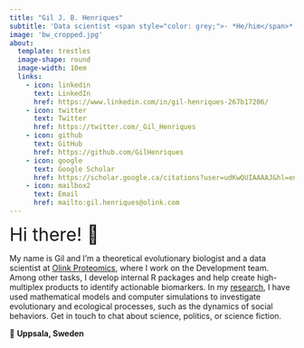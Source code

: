 ```yaml
---
title: "Gil J. B. Henriques"
subtitle: 'Data scientist <span style="color: grey;">· *He/him</span>*'
image: 'bw_cropped.jpg'
about:
  template: trestles
  image-shape: round
  image-width: 10em
  links:
    - icon: linkedin
      text: LinkedIn
      href: https://www.linkedin.com/in/gil-henriques-267b17206/
    - icon: twitter
      text: Twitter
      href: https://twitter.com/_Gil_Henriques
    - icon: github
      text: GitHub               
      href: https://github.com/GilHenriques
    - icon: google
      text: Google Scholar
      href: https://scholar.google.ca/citations?user=udKwQUIAAAAJ&hl=en
    - icon: mailbox2
      text: Email
      href: mailto:gil.henriques@olink.com
---
```


<font size = "6">Hi there! 👋</font>

My name is Gil and I'm a theoretical evolutionary biologist and a data scientist at [Olink Proteomics](https://www.olink.com), where I work on the Development team. Among other tasks, I develop internal R packages and help create high-multiplex products to identify actionable biomarkers. In my [research](research.qmd), I have used mathematical models and computer simulations to investigate evolutionary and ecological processes, such as the dynamics of social behaviors. Get in touch to chat about science, politics, or science fiction.

📍 **Uppsala, Sweden**